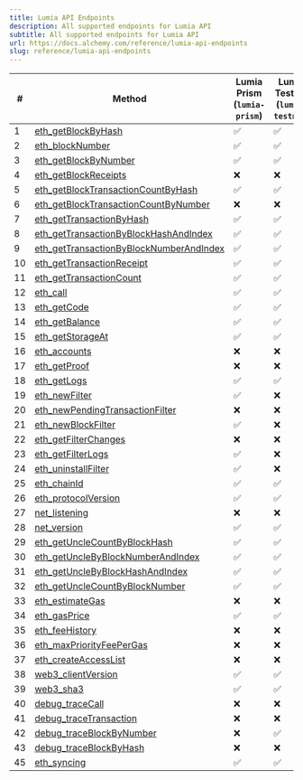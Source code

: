 ```yaml
---
title: Lumia API Endpoints
description: All supported endpoints for Lumia API
subtitle: All supported endpoints for Lumia API
url: https://docs.alchemy.com/reference/lumia-api-endpoints
slug: reference/lumia-api-endpoints
---
```


| #  | Method                                                                                         | **Lumia Prism (`lumia-prism`)** | **Lumia Testnet (`lumia-testnet`)** |
| -- | ---------------------------------------------------------------------------------------------- | ------------------------------- | ----------------------------------- |
| 1  | [eth\_getBlockByHash](/reference/eth-getblockbyhash)                                           | ✅                               | ✅                                   |
| 2  | [eth\_blockNumber](/reference/eth-blocknumber)                                                 | ✅                               | ✅                                   |
| 3  | [eth\_getBlockByNumber](/reference/eth-getblockbynumber)                                       | ✅                               | ✅                                   |
| 4  | [eth\_getBlockReceipts](/reference/eth-getblockreceipts)                                       | ❌                               | ❌                                   |
| 5  | [eth\_getBlockTransactionCountByHash](/reference/eth-getblocktransactioncountbyhash)           | ✅                               | ✅                                   |
| 6  | [eth\_getBlockTransactionCountByNumber](/reference/eth-getblocktransactioncountbynumber)       | ❌                               | ❌                                   |
| 7  | [eth\_getTransactionByHash](/reference/eth-gettransactionbyhash)                               | ✅                               | ✅                                   |
| 8  | [eth\_getTransactionByBlockHashAndIndex](/reference/eth-gettransactionbyblockhashandindex)     | ✅                               | ✅                                   |
| 9  | [eth\_getTransactionByBlockNumberAndIndex](/reference/eth-gettransactionbyblocknumberandindex) | ✅                               | ✅                                   |
| 10 | [eth\_getTransactionReceipt](/reference/eth-gettransactionreceipt)                             | ✅                               | ✅                                   |
| 11 | [eth\_getTransactionCount](/reference/eth-gettransactioncount)                                 | ✅                               | ✅                                   |
| 12 | [eth\_call](/reference/eth-call)                                                               | ✅                               | ✅                                   |
| 13 | [eth\_getCode](/reference/eth-getcode)                                                         | ✅                               | ✅                                   |
| 14 | [eth\_getBalance](/reference/eth-getbalance)                                                   | ✅                               | ✅                                   |
| 15 | [eth\_getStorageAt](/reference/eth-getstorageat)                                               | ✅                               | ✅                                   |
| 16 | [eth\_accounts](/reference/eth-accounts)                                                       | ❌                               | ❌                                   |
| 17 | [eth\_getProof](/reference/eth-getproof)                                                       | ❌                               | ❌                                   |
| 18 | [eth\_getLogs](/reference/eth-getlogs)                                                         | ✅                               | ✅                                   |
| 19 | [eth\_newFilter](/reference/eth-newfilter)                                                     | ✅                               | ❌                                   |
| 20 | [eth\_newPendingTransactionFilter](/reference/eth-newpendingtransactionfilter)                 | ❌                               | ❌                                   |
| 21 | [eth\_newBlockFilter](/reference/eth-newblockfilter)                                           | ✅                               | ❌                                   |
| 22 | [eth\_getFilterChanges](/reference/eth-getfilterchanges)                                       | ❌                               | ❌                                   |
| 23 | [eth\_getFilterLogs](/reference/eth-getfilterlogs)                                             | ✅                               | ❌                                   |
| 24 | [eth\_uninstallFilter](/reference/eth-uninstallfilter)                                         | ✅                               | ❌                                   |
| 25 | [eth\_chainId](/reference/eth-chainid)                                                         | ✅                               | ✅                                   |
| 26 | [eth\_protocolVersion](/reference/eth-protocolversion)                                         | ✅                               | ✅                                   |
| 27 | [net\_listening](/reference/net-listening)                                                     | ❌                               | ❌                                   |
| 28 | [net\_version](/reference/net-version)                                                         | ✅                               | ✅                                   |
| 29 | [eth\_getUncleCountByBlockHash](/reference/eth-getunclecountbyblockhash)                       | ✅                               | ✅                                   |
| 30 | [eth\_getUncleByBlockNumberAndIndex](/reference/eth-getunclebyblocknumberandindex)             | ✅                               | ✅                                   |
| 31 | [eth\_getUncleByBlockHashAndIndex](/reference/eth-getunclebyblockhashandindex)                 | ✅                               | ✅                                   |
| 32 | [eth\_getUncleCountByBlockNumber](/reference/eth-getunclecountbyblocknumber)                   | ✅                               | ✅                                   |
| 33 | [eth\_estimateGas](/reference/eth-estimategas)                                                 | ❌                               | ❌                                   |
| 34 | [eth\_gasPrice](/reference/eth-gasprice)                                                       | ✅                               | ✅                                   |
| 35 | [eth\_feeHistory](/reference/eth-feehistory)                                                   | ❌                               | ❌                                   |
| 36 | [eth\_maxPriorityFeePerGas](/reference/eth-maxpriorityfeepergas)                               | ❌                               | ❌                                   |
| 37 | [eth\_createAccessList](/reference/eth-createaccesslist)                                       | ❌                               | ❌                                   |
| 38 | [web3\_clientVersion](/reference/web3-clientversion)                                           | ✅                               | ✅                                   |
| 39 | [web3\_sha3](/reference/web3-sha3)                                                             | ✅                               | ✅                                   |
| 40 | [debug\_traceCall](/reference/debug-tracecall)                                                 | ❌                               | ❌                                   |
| 41 | [debug\_traceTransaction](/reference/debug-tracetransaction)                                   | ❌                               | ❌                                   |
| 42 | [debug\_traceBlockByNumber](/reference/debug-traceblockbynumber)                               | ❌                               | ✅                                   |
| 43 | [debug\_traceBlockByHash](/reference/debug-traceblockbyhash)                                   | ❌                               | ❌                                   |
| 45 | [eth\_syncing](/reference/eth-syncing)                                                         | ✅                               | ✅                                   |
